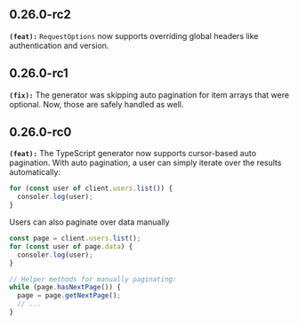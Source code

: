 ## 0.26.0-rc2
**`(feat):`** `RequestOptions` now supports overriding global headers like authentication and version.


## 0.26.0-rc1
**`(fix):`** The generator was skipping auto pagination for item arrays that were optional. Now, those are safely handled as well.

## 0.26.0-rc0
**`(feat):`** The TypeScript generator now supports cursor-based auto pagination. With auto pagination, a user can simply iterate over the results automatically:

```ts
for (const user of client.users.list()) {
  consoler.log(user);
}
```

Users can also paginate over data manually

```ts
const page = client.users.list();
for (const user of page.data) {
  consoler.log(user);
}

// Helper methods for manually paginating:
while (page.hasNextPage()) {
  page = page.getNextPage();
  // ...
}
```


